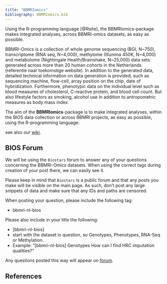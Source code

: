 ```yaml
---
title: "BBMRIomics"
bibliography: BBMRIomics.bib
---
```


Using the R-programming language [@Rsite], the BBMRIomics-package
makes integrated analyses, across BBMRI-omics datasets, as easy as
possible.

BBMRI-Omics is a collection of whole genome sequencing (BGI, N~750),
transcriptome (RNA seq, N~4,000), methylome (Illumina 450K, N~4,000)
and metabolome (Nightingale Health/Brainshake, N~25,000) data sets
generated across more than 20 human cohorts in the Netherlands
(referentie naar toekomstige website). In addition to the generated
data, detailed technical information on data generation is provided,
such as sequencing machine, flow-cell, array position on the chip,
date of hybridization. Furthermore, phenotypic data on the individual
level such as blood measures of cholesterol, C-reactive protein, and
blood cell count. But also lifestyle factors as smoking, alcohol use
in addition to antropometric measures as body mass index.

The aim of the **BBMRIomics**-package is to make integrated analyses,
within the BIOS data collection or across BBMRI projects, as easy as
possible, using the R-programming language.

see also our [wiki](http://wiki.bbmri.nl/wiki/BIOS_start-).

## BIOS Forum ##

We will be using the `Biostars` forum to answer any of your questions
concerning the BBMRI-Omics datasets. When using the correct tags during
creation of your post there, we can easily see it.

Please keep in mind that `Biostars` is a public forum and that any posts
you make will be visible on the main page. As such, don't post any
large snippets of data and make sure that any IDs and paths are
censored.

When posting your question, please include the following tag:

 * bbmri-nl-bios

Please also include in your title the following:

 * [bbmri-nl-bios]
 * start with the dataset in question, so Genotypes, Phenotypes, RNA-Seq or Methylation.
 * Example: "[bbmri-nl-bios] Genotypes How can I find HRC imputation qualities?"

Any questions posted this way will appear on [forum](https://www.biostars.org/t/bbmri-nl-bios/).

## References ##


<!-- END OF FILE. -->
